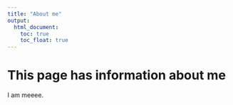 ```yaml
---
title: "About me"
output: 
  html_document:
    toc: true
    toc_float: true
---
```


# This page has information about me

I am meeee.









